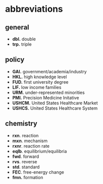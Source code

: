# abbreviations

## general
- **dbl.** double
- **trp.** triple

## policy
- **GAI.** government/academia/industry
- **HKL.** high knowledge level
- **FUD.** first university degree
- **LIF.** low income families
- **URM.** under-represented minorities
- **PMI.** Precision Medicine Initative
- **USHCM.** United States Healthcare Market
- **USHCS.** United States Healthcare System

## chemistry
- **rxn**. reaction
- **mxn**. mechanism
- **rxnr**. reaction rate
- **eqlb**. equilibrium/equilibria
- **fwd**. forward
- **rvs**. reverse
- **std**. standard
- **FEC**. free-energy change
- **fmn.** formation
